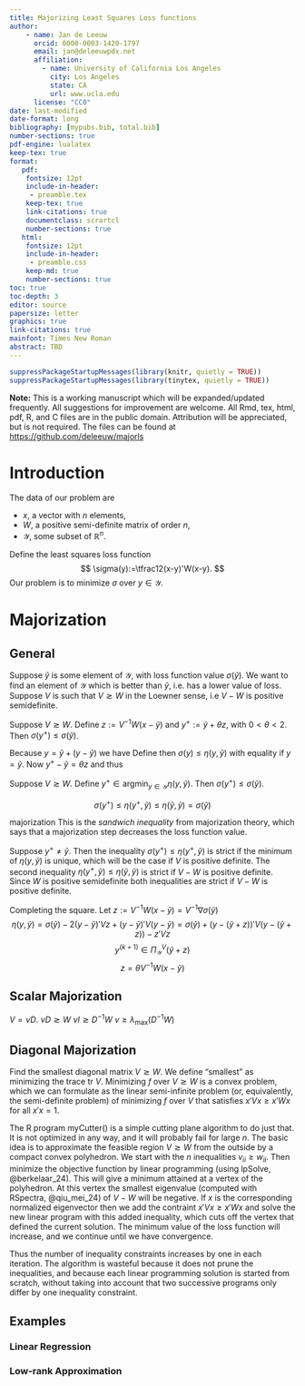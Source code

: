 ```yaml
---
title: Majorizing Least Squares Loss functions
author: 
    - name: Jan de Leeuw
      orcid: 0000-0003-1420-1797
      email: jan@deleeuwpdx.net
      affiliation: 
        - name: University of California Los Angeles
          city: Los Angeles
          state: CA
          url: www.ucla.edu
      license: "CC0"
date: last-modified
date-format: long
bibliography: [mypubs.bib, total.bib]
number-sections: true
pdf-engine: lualatex
keep-tex: true
format:
   pdf:
    fontsize: 12pt
    include-in-header: 
     - preamble.tex
    keep-tex: true
    link-citations: true
    documentclass: scrartcl
    number-sections: true
   html:
    fontsize: 12pt
    include-in-header: 
     - preamble.css
    keep-md: true
    number-sections: true
toc: true
toc-depth: 3
editor: source
papersize: letter
graphics: true
link-citations: true
mainfont: Times New Roman
abstract: TBD
---
```


```r
suppressPackageStartupMessages(library(knitr, quietly = TRUE))
suppressPackageStartupMessages(library(tinytex, quietly = TRUE))
```

\sectionbreak 

**Note:** This is a working manuscript which will be expanded/updated
frequently. All suggestions for improvement are welcome. All Rmd, tex,
html, pdf, R, and C files are in the public domain. Attribution will be
appreciated, but is not required. The files can be found at
<https://github.com/deleeuw/majorls> 

\sectionbreak

# Introduction

The data of our problem are

* $x$, a vector with $n$ elements, 
* $W$, a positive semi-definite matrix of order $n$, 
* $\mathcal{Y}$, some subset of $\mathbb{R}^n$.

Define the least squares loss function
$$
\sigma(y):=\tfrac12(x-y)'W(x-y).
$$
Our problem is to minimize $\sigma$ over $y\in\mathcal{Y}$.

\sectionbreak

# Majorization

## General

Suppose $\tilde y$ is some element of $\mathcal{Y}$, with loss function value
$\sigma(\tilde y)$. We want to find an element of $\mathcal{Y}$ which is
better than $\tilde y$, i.e. has a lower value of loss.
Suppose $V$ is such that $V\gtrsim W$ in the Loewner sense, i.e $V-W$ is positive semidefinite. 

::: {#lem-major1}
Suppose $V\gtrsim W$. Define $z:=V^{-1}W(x-\tilde y)$ and $y^+:=\tilde y+\theta z$, with $0<\theta<2$. Then $\sigma(y^+)\leq\sigma(\tilde y)$.
:::

::: {.proof}
Because $y=\tilde y+(y-\tilde y)$ we have
\begin{equation}
\sigma(y)=
\sigma(\tilde y)-2(y-\tilde y)'W(x-\tilde y)+(y-\tilde y)'W(y - \tilde y).
\end{equation}
Define 
\begin{equation}
\eta(y,\tilde y):=
\sigma(\tilde y)-2(y-\tilde y)'W(x-\tilde y)+(y-\tilde y)'V(y - \tilde y).
\end{equation}
then $\sigma(y)\leq\eta(y,\tilde y)$ with equality if $y=\tilde y$.
Now $y^+-\tilde y=\theta z$ and thus
\begin{equation}
\sigma(y^+)\leq\eta(y^+,\tilde y)=\sigma(\tilde y)+(\theta^2-2\theta)z'Vz\leq \sigma(\tilde y).
\end{equation}
:::

::: {#lem-major2}
Suppose $V\gtrsim W$. Define $y^+\in\mathop{\text{argmin}}_{y\in\mathcal{Y}}\eta(y,\tilde y)$. Then $\sigma(y^+)\leq\sigma(\tilde y)$.
:::
::: {.proof}
$$
\sigma(y^+)\leq\eta(y^+,\tilde y)\leq\eta(\tilde y,\tilde y)=\sigma(\tilde y)
$$
:::


 majorization
This is the *sandwich inequality* from majorization theory, which says that a
majorization step decreases the loss function value. 

Suppose $y^+\neq\tilde y$. Then the inequality
$\sigma(y^+)\leq\eta(y^+,\tilde y)$ is strict if the minimum of $\eta(y,\tilde y)$
is unique, which will be the case if $V$ is positive definite. The second inequality $\eta(y^+,\tilde y)\leq\eta(\tilde y,\tilde y)$ is strict if
$V-W$ is positive definite. Since $W$ is positive semidefinite both inequalities are strict if $V-W$ is positive definite.

\begin{equation}
y^{(k+1)}\in\mathop{\text{argmin}}_{y\in\mathcal{Y}}\eta(y,y^{(k)})
\end{equation}

Completing the square. Let $z:=V^{-1}W(x-\tilde y)=V^{-1}\nabla\sigma(\tilde y)$
$$
\eta(y,\tilde y)=
\sigma(\tilde y)-2(y-\tilde y)'Vz+(y-\tilde y)'V(y - \tilde y)=
\sigma(\tilde y)+(y-(\tilde y+z))'V(y-(\tilde y+z))-z'Vz
$$
$$
y^{(k+1)}\in\Pi_{\mathcal{Y}}^V(\tilde y+z)
$$
$$
z=\theta V^{-1}W(x-\tilde y)
$$

## Scalar Majorization

$V=\nu D$. $\nu D\gtrsim W$ $\nu I\gtrsim D^{-1}W$ $\nu\geq\lambda_{\text{max}}(D^{-1}W)$

## Diagonal Majorization

Find the smallest diagonal matrix $V\gtrsim W$. We define "smallest" as
minimizing the trace $\text{tr}\ V$.
Minimizing $f$ over $V\gtrsim W$ is a convex problem, which we can
formulate as the linear semi-infinite problem (or, equivalently, the semi-definite problem) of minimizing $f$ over $V$ that satisfies $x'Vx\geq x'Wx$ for all $x'x=1$.

The R program myCutter() is a simple cutting plane algorithm to do just that.
It is not optimized in any way, and it will probably fail for large
$n$. The basic idea is to approximate the feasible region $V\gtrsim W$
from the outside by a compact convex polyhedron. 
We start with the $n$ inequalities $v_{ii}\geq w_{ii}$. 
Then minimize the objective function by linear programming (using lpSolve, @berkelaar_24). This will give a minimum attained at a vertex of the polyhedron. At this vertex the smallest eigenvalue (computed with RSpectra, @qiu_mei_24) of $V-W$ will be negative. If $x$ is the corresponding normalized eigenvector then we add the contraint $x'Vx\geq x'Wx$ and solve the new linear program with this added inequality,
which cuts off the vertex that defined the current solution. The minimum value of the loss function will increase, and we continue until we have convergence.

Thus the number of inequality constraints increases by one in each iteration.
The algorithm is wasteful because it does not prune the inequalities, and
because each linear programming solution is started from scratch, without
taking into account that two successive programs only differ by one
inequality constraint.

## Examples

### Linear Regression

### Low-rank Approximation